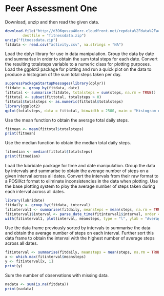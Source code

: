 
# Peer Assessment One


Download, unzip and then read the given data.
```r
download.file("http://d396qusza40orc.cloudfront.net/repdata%2Fdata%2Factivity.zip", 
        destfile = "fitnessdata.zip")
unzip("fitnessdata.zip")
fitdata <- read.csv("activity.csv", na.strings = "NA")
```
Load the dplyr library for use in data manipulation.  Group the data by date and summarise
in order to obtain the sum total steps for each date.  Convert the resulting totalsteps
variable to a numeric class for plotting purposes.
Load the ggplot2 package for plotting and run a quick plot on the data to produce a 
histogram of the sum total steps taken per day. 
```r
suppressPackageStartupMessages(library(dplyr))
fitdate <- group_by(fitdata, date)
fittotal <- summarise(fitdate, totalsteps = sum(steps, na.rm = TRUE))
fittotal <- subset(fittotal, totalsteps > 0)
fittotal$totalsteps <- as.numeric(fittotal$totalsteps)
library(ggplot2)
qplot(totalsteps, data = fittotal, binwidth = 2500, main = "Histogram of total number of steps taken each day", xlab = "Total Steps", ylab = "Count")
```

Use the mean function to obtain the average total daily steps.
```r
fitmean <- mean(fittotal$totalsteps)
print(fitmean)
```
Use the median function to obtain the median total daily steps.
```r
fitmedian <- median(fittotal$totalsteps)
print(fitmedian)
``` 
Load the lubridate package for time and date manipulation. Group the data by intervals
and summarise to obtain the average number of steps on a given interval across all dates.
Convert the intervals from their raw format to a POSIXct format to eliminate
inconsistencies in the data when plotting.  Use the base plotting system to ploy the 
average number of steps taken during each interval across all dates. 
```r
library(lubridate)
fitdaily <- group_by(fitdata, interval)
fitinterval1 <- summarise(fitdaily, meansteps = mean(steps, na.rm = TRUE))
fitinterval1$interval <- parse_date_time(fitinterval1$interval, order = "hm", quiet = TRUE)
with(fitinterval1, plot(interval, meansteps, type = "l", ylab = "Average number of steps taken", xlab = "Interval", main = "Average number of steps taken on given intervals"))
```

Use the data frame previously sorted by intervals to summarise the data and obtain the 
average number of steps on each interval.  Further sort this data frame to obtain the 
interval with the highest number of average steps across all dates. 
```r
fitinterval <- summarise(fitdaily, meansteps = mean(steps, na.rm = TRUE))
x <- which.max(fitinterval$meansteps)
y <- fitinterval[x, 1]
print(y)
```
Sum the number of observations with missing data. 
```r
nadata <- sum(is.na(fitdata))
print(nadata)
```

